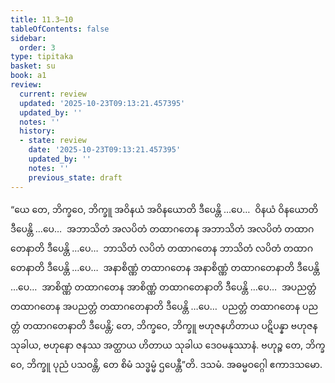 ```yaml
---
title: 11.3–10
tableOfContents: false
sidebar:
  order: 3
type: tipitaka
basket: su
book: a1
review:
  current: review
  updated: '2025-10-23T09:13:21.457395'
  updated_by: ''
  notes: ''
  history:
  - state: review
    date: '2025-10-23T09:13:21.457395'
    updated_by: ''
    notes: ''
    previous_state: draft
---
```



<ReviewStatus review={frontmatter.review} showDetails={true} />

<HypothesisAnnotation frontmatter={frontmatter} />

<DynamicBreadcrumb />

<Division number="142–149" book="a1" e="ch" v="15">

<Paragraph number="247" book="a1">
“ယေ တေ, ဘိက္ခဝေ, ဘိက္ခူ အဝိနယံ အဝိနယောတိ ဒီပေန္တိ …ပေ…  ဝိနယံ ဝိနယောတိ ဒီပေန္တိ …ပေ…  အဘာသိတံ အလပိတံ တထာဂတေန အဘာသိတံ အလပိတံ တထာဂတေနာတိ ဒီပေန္တိ …ပေ…  ဘာသိတံ လပိတံ တထာဂတေန ဘာသိတံ လပိတံ တထာဂတေနာတိ ဒီပေန္တိ …ပေ…  အနာစိဏ္ဏံ တထာဂတေန အနာစိဏ္ဏံ တထာဂတေနာတိ ဒီပေန္တိ …ပေ…  အာစိဏ္ဏံ တထာဂတေန အာစိဏ္ဏံ တထာဂတေနာတိ ဒီပေန္တိ …ပေ…  အပညတ္တံ တထာဂတေန အပညတ္တံ တထာဂတေနာတိ ဒီပေန္တိ …ပေ…  ပညတ္တံ တထာဂတေန ပညတ္တံ တထာဂတေနာတိ ဒီပေန္တိ; တေ, ဘိက္ခဝေ, ဘိက္ခူ ဗဟုဇနဟိတာယ ပဋိပန္နာ ဗဟုဇနသုခါယ, ဗဟုနော ဇနဿ အတ္ထာယ ဟိတာယ သုခါယ ဒေဝမနုဿာနံ. ဗဟုဉ္စ တေ, ဘိက္ခဝေ, ဘိက္ခူ ပုညံ ပသဝန္တိ, တေ စိမံ သဒ္ဓမ္မံ ဌပေန္တီ”တိ.

</Paragraph>
</Division>

<Paragraph number="248" type="center" book="a1">
ဒသမံ.



</Paragraph>

<Paragraph number="249" type="center" book="a1">
အဓမ္မဝဂ္ဂေါ ဧကာဒသမော.
</Paragraph>